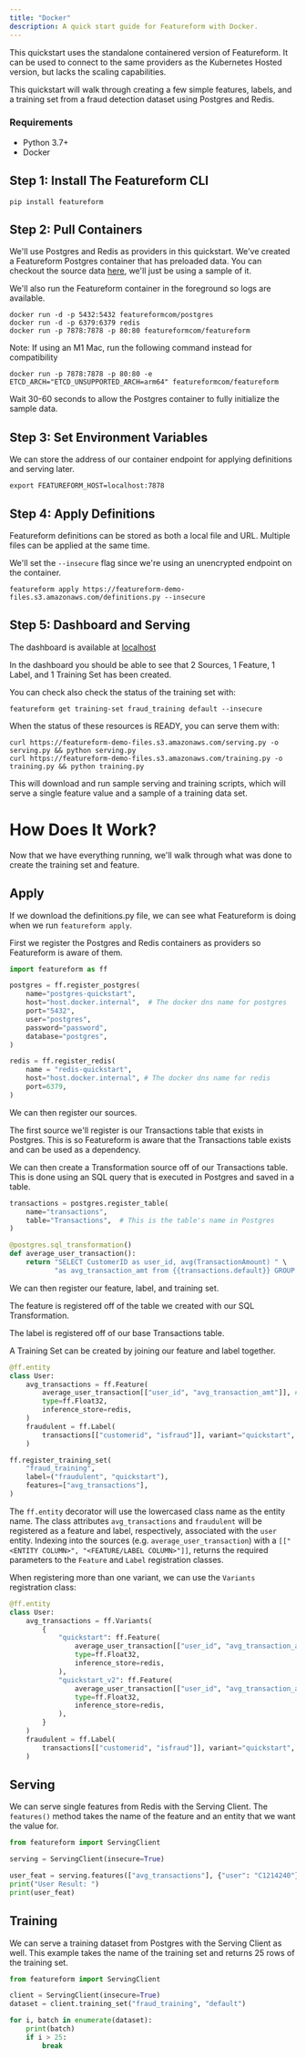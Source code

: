 ```yaml
---
title: "Docker"
description: A quick start guide for Featureform with Docker.
---
```


This quickstart uses the standalone containered version of Featureform. It can be used to connect to the same providers
as the Kubernetes Hosted version, but lacks the scaling capabilities.

This quickstart will walk through creating a few simple features, labels, and a training set from a fraud
detection dataset using Postgres and Redis.

### Requirements

- Python 3.7+
- Docker

## Step 1: Install The Featureform CLI

```shell
pip install featureform
```

## Step 2: Pull Containers

We'll use Postgres and Redis as providers in this quickstart. We've created a Featureform Postgres container that
has preloaded data. You can checkout the source data [here](https://featureform-demo-files.s3.amazonaws.com/transactions.csv),
we'll just be using a sample of it.

We'll also run the Featureform container in the foreground so logs are available.

```shell
docker run -d -p 5432:5432 featureformcom/postgres
docker run -d -p 6379:6379 redis
docker run -p 7878:7878 -p 80:80 featureformcom/featureform
```

Note: If using an M1 Mac, run the following command instead for compatibility

```shell
docker run -p 7878:7878 -p 80:80 -e ETCD_ARCH="ETCD_UNSUPPORTED_ARCH=arm64" featureformcom/featureform
```

Wait 30-60 seconds to allow the Postgres container to fully initialize the sample data.

## Step 3: Set Environment Variables

We can store the address of our container endpoint for applying definitions and serving later.

```shell
export FEATUREFORM_HOST=localhost:7878 
```

## Step 4: Apply Definitions

Featureform definitions can be stored as both a local file and URL. Multiple files can be applied at the same time.

We'll set the `--insecure` flag since we're using an unencrypted endpoint on the container.

```shell
featureform apply https://featureform-demo-files.s3.amazonaws.com/definitions.py --insecure
```

## Step 5: Dashboard and Serving

The dashboard is available at [localhost](http://localhost)

In the dashboard you should be able to see that 2 Sources, 1 Feature, 1 Label, and 1 Training Set has been created.

You can check also check the status of the training set with:

```shell
featureform get training-set fraud_training default --insecure
```

When the status of these resources is READY, you can serve them with:

```shell
curl https://featureform-demo-files.s3.amazonaws.com/serving.py -o serving.py && python serving.py
curl https://featureform-demo-files.s3.amazonaws.com/training.py -o training.py && python training.py
```

This will download and run sample serving and training scripts, which will serve a single feature value and a sample
of a training data set.

# How Does It Work?

Now that we have everything running, we'll walk through what was done to create the training set and feature.

## Apply

If we download the definitions.py file, we can see what Featureform is doing when we run `featureform apply`.

First we register the Postgres and Redis containers as providers so Featureform is aware of them.

```python definitions.py
import featureform as ff

postgres = ff.register_postgres(
    name="postgres-quickstart",
    host="host.docker.internal",  # The docker dns name for postgres
    port="5432",
    user="postgres",
    password="password",
    database="postgres",
)

redis = ff.register_redis(
    name = "redis-quickstart",
    host="host.docker.internal", # The docker dns name for redis
    port=6379,
)
```

We can then register our sources.

The first source we'll register is our Transactions table that exists in Postgres. This is so Featureform is aware that the
Transactions table exists and can be used as a dependency.

We can then create a Transformation source off of our Transactions table. This is done using an SQL query that is
executed in Postgres and saved in a table.

```python definitions.py
transactions = postgres.register_table(
    name="transactions",
    table="Transactions",  # This is the table's name in Postgres
)

@postgres.sql_transformation()
def average_user_transaction():
    return "SELECT CustomerID as user_id, avg(TransactionAmount) " \
           "as avg_transaction_amt from {{transactions.default}} GROUP BY user_id"
```

We can then register our feature, label, and training set.

The feature is registered off of the table we created with our SQL Transformation.

The label is registered off of our base Transactions table.

A Training Set can be created by joining our feature and label together.

```python definitions.py
@ff.entity
class User:
    avg_transactions = ff.Feature(
        average_user_transaction[["user_id", "avg_transaction_amt"]], # We can optional include the `timestamp_column` "timestamp" here
        type=ff.Float32,
        inference_store=redis,
    )
    fraudulent = ff.Label(
        transactions[["customerid", "isfraud"]], variant="quickstart", type=ff.Bool
    )

ff.register_training_set(
    "fraud_training",
    label=("fraudulent", "quickstart"),
    features=["avg_transactions"],
)
```

The `ff.entity` decorator will use the lowercased class name as the entity name. The class attributes `avg_transactions` and `fraudulent` will be registered as a feature and label, respectively, associated with the `user` entity. Indexing into the sources (e.g. `average_user_transaction`) with a `[["<ENTITY COLUMN>", "<FEATURE/LABEL COLUMN>"]]`, returns the required parameters to the `Feature` and `Label` registration classes.

When registering more than one variant, we can use the `Variants` registration class:

```python definitions.py
@ff.entity
class User:
    avg_transactions = ff.Variants(
        {
            "quickstart": ff.Feature(
                average_user_transaction[["user_id", "avg_transaction_amt"]],
                type=ff.Float32,
                inference_store=redis,
            ),
            "quickstart_v2": ff.Feature(
                average_user_transaction[["user_id", "avg_transaction_amt"]],
                type=ff.Float32,
                inference_store=redis,
            ),
        }
    )
    fraudulent = ff.Label(
        transactions[["customerid", "isfraud"]], variant="quickstart", type=ff.Bool
    )
```

## Serving

We can serve single features from Redis with the Serving Client. The `features()` method takes the name of the feature
and an entity that we want the value for.

```python serving.py
from featureform import ServingClient

serving = ServingClient(insecure=True)

user_feat = serving.features(["avg_transactions"], {"user": "C1214240"})
print("User Result: ")
print(user_feat)
```

## Training

We can serve a training dataset from Postgres with the Serving Client as well. This example takes the name of the
training set and returns 25 rows of the training set.

```python training.py
from featureform import ServingClient

client = ServingClient(insecure=True)
dataset = client.training_set("fraud_training", "default")

for i, batch in enumerate(dataset):
    print(batch)
    if i > 25:
        break
```
